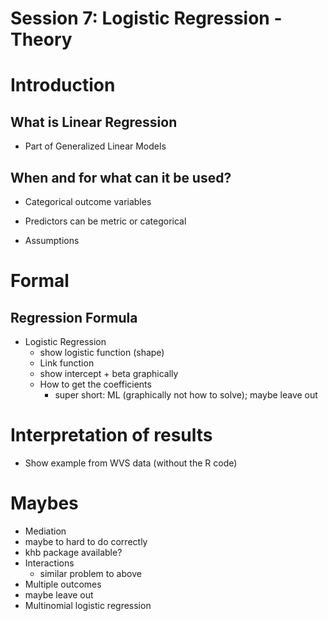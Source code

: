 # Session 7: Logistic Regression - Theory

# Introduction

## What is Linear Regression

* Part of Generalized Linear Models

## When and for what can it be used?

* Categorical outcome variables
* Predictors can be metric or categorical

* Assumptions

# Formal

## Regression Formula

* Logistic Regression
  * show logistic function (shape)
  * Link function
  * show intercept + beta graphically
  * How to get the coefficients
    * super short: ML (graphically not how to solve); maybe leave out

# Interpretation of results

* Show example from WVS data (without the R code)

# Maybes

*	Mediation
  * maybe to hard to do correctly
  * khb package available?
* Interactions
  * similar problem to above
*	Multiple outcomes
  * maybe leave out
* Multinomial logistic regression
